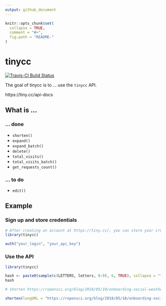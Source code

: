 ```yaml
---
output: github_document
---
```


<!-- README.md is generated from README.Rmd. Please edit that file -->

```r
knitr::opts_chunk$set(
  collapse = TRUE,
  comment = "#>",
  fig.path = "README-"
)
```

# tinycc

[![Travis-CI Build Status](https://travis-ci.org/ottlngr/tinycc.svg?branch=master)](https://travis-ci.org/ottlngr/tinycc)

The goal of tinycc is to ... use the `tinycc` API.

https://tiny.cc/api-docs

## What is ...

### ... done

* `shorten()`
* `expand()`
* `expand_batch()`
* `delete()`
* `total_visits()`
* `total_visits_batch()` 
* `get_requests_count()`

### ... to do

* `edit()`

## Example

### Sign up and store credentials

```r

# After creating an account at https://tiny.cc/, you can store your credentials using auth()
library(tinycc)

auth("your_login", "your_api_key")
```

### Use the API

```r
library(tinycc)

hash <- paste0(sample(c(LETTERS, letters, 0:9), 6, TRUE), collapse = "")
hash

# shorten https://ropensci.org/blog/2018/05/10/onboarding-social-weather/

shorten(longURL = "https://ropensci.org/blog/2018/05/10/onboarding-social-weather/", shortURL = hash)
```


